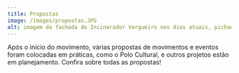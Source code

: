 ```yaml
---
title: Propostas
image: /images/propostas.JPG
alt: imagem da fachada do Incinerador Vergueiro nos dias atuais, pichada, com vidros quebrados e com o céu azul com algumas nuvens
---
```

Após o início do movimento, várias propostas de movimentos e eventos foram colocadas em práticas, como o Polo Cultural, e outros projetos estão em planejamento. Confira sobre todas as propostas!